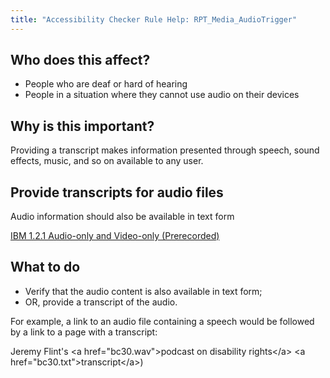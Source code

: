 ```yaml
---
title: "Accessibility Checker Rule Help: RPT_Media_AudioTrigger"
---
```


<div className="toolHelp">
<Row>
<Column colLg={5} colMd={3} colSm={4} className="toolLeft">

## Who does this affect?

 * People who are deaf or hard of hearing
 * People in a situation where they cannot use audio on their devices

## Why is this important?

Providing a transcript makes information presented through speech, sound effects, music, and so on available to any user.

</Column>
<Column colLg={11} colMd={5} colSm={4} className="toolMain">

<div id="locLevel"></div>

## Provide transcripts for audio files
Audio information should also be available in text form

[IBM 1.2.1 Audio-only and Video-only (Prerecorded)](http://www.ibm.com/able/guidelines/ci162/audio_and_video.html)

<div id="locSnippet"></div>

## What to do

 * Verify that the audio content is also available in text form;
 * OR, provide a transcript of the audio.

For example, a link to an audio file containing a speech would be followed by a link to a page with a transcript:

<CodeSnippet type="multi" light={true}>    Jeremy Flint's &lt;a href="bc30.wav"&gt;podcast on disability rights&lt;/a&gt;
    &lt;a href="bc30.txt"&gt;transcript&lt;/a&gt;)</CodeSnippet>

</Column>
</Row>
</div>
